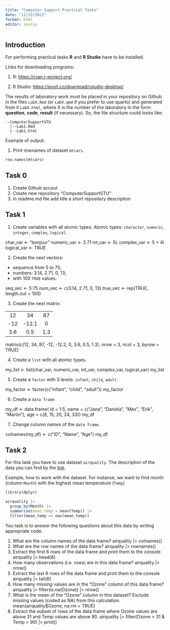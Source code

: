 ---
title: "Computer Support Practical Tasks"
date: "11/22/2022"
format: html
editor: source
---

## Introduction

For performing practical tasks **R** and **R Studio** have to be installed.

Links for downloading programs: 

1. R: <https://cran.r-project.org/>

2. R Studio: <https://posit.co/download/rstudio-desktop/>

The results of laboratory work must be placed in your repository on Github in the files `LabX.Rmd` (or `LabX.qmd` if you prefer to use quarto) and generated from it `LabX.html`, where X is the number of the laboratory in the form: **question**, **code**, **result** (if necessary). So, the file structure could looks like:

```
--ComputerSupportSTU
  |--Lab1.Rmd
  |--Lab1.html
```


Example of output:

1.  Print rownames of dataset `mtcars`.

```{r}
row.names(mtcars)
```

## Task 0

1.  Create Github accout
2.  Create new repository "ComputerSupportSTU"
3.  In readme.md file add title a short repository description

## Task 1

1. Create variables with all atomic types. Atomic types: `character`, `numeric`, `integer`, `complex`, `logical`.

char_var <- "bonjour"
numeric_var <- 2.71
int_var <- 5L
complex_var <- 5 + 4i
logical_var <- TRUE

2. Create the next vectors:
  * sequence from 5 to 75;
  * numbers: 3.14, 2.71, 0, 13;
  * with 100 `TRUE` values.

seq_vec <- 5:75
num_vec <- c(3.14, 2.71, 0, 13)
true_vec <- rep(TRUE, length.out = 100)

3. Create the next matrix:

|  |   |  |
|:---:|:-----:|:---:|
| 12  | 34    | 87  |
| -12 | -12.1 | 0   |
| 3.6 | 0.5   | 1.3 |

matrix(c(12, 34, 87, -12, -12.2, 0, 3.6, 0.5, 1.3), nrow = 3, ncol = 3, byrow = TRUE)

4. Create a `list` with all atomic types.

my_list <- list(char_var, numeric_var, int_var, complex_var, logical_var)
my_list

5. Create a `factor` with 3 levels: `infant`, `child`, `adult`.

my_factor <- factor(c("infant", "child", "adult"))
my_factor

6. Create a `data frame`

my_df <- data.frame(
  id = 1:5,
  name = c("Jana", "Daniela", "Max", "Erik", "Martin"),
  age = c(8, 15, 20, 24, 33))
my_df
  
7. Change column names of the `data frame`.

colnames(my_df) <- c("ID", "Name", "Age")
my_df

## Task 2

For this task you have to use dataset `airquality`. The description of the data you can find by the [link](https://www.rdocumentation.org/packages/datasets/versions/3.6.2/topics/airquality).

Example, how to work with the dataset. For instanse, we want to find month (column `Month`) with the highest mean temperature (`Temp`)


```{r message=FALSE}
library(dplyr)

airquality |> 
  group_by(Month) |> 
  summarise(mean_temp = mean(Temp)) |> 
  filter(mean_temp == max(mean_temp))
```

You task is to answer the following questions about this data by writing appropriate code.

1. What are the column names of the data frame?
airquality |> 
  colnames()
2. What are the row names of the data frame?
airquality |> 
  rownames()
3. Extract the first 6 rows of the data frame and print them to the console
airquality |> 
head(6)
4. How many observations (i.e. rows) are in this data frame?
airquality |>
nrow()
5. Extract the last 6 rows of the data frame and print them to the console
airquality |> 
tail(6)
6. How many missing values are in the "Ozone" column of this data frame?
airquality |>
filter(is.na(Ozone)) |>
nrow()
7. What is the mean of the "Ozone" column in this dataset? Exclude missing values (coded as NA) from this calculation.
mean(airquality$Ozone, na.rm = TRUE)
8. Extract the subset of rows of the data frame where Ozone values are above 31 and Temp values are above 90.
airquality |>
filter(Ozone > 31 & Temp > 90) |>
print()


